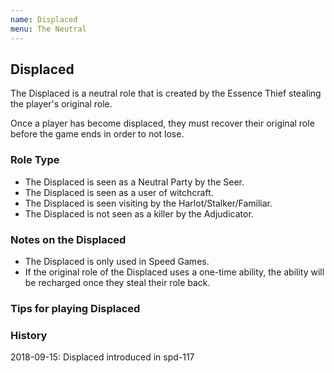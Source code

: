 ```yaml
---
name: Displaced
menu: The Neutral
---
```


## Displaced

The Displaced is a neutral role that is created by the Essence Thief
stealing the player's original role.

Once a player has become displaced, they must recover their original
role before the game ends in order to not lose.

### Role Type

  - The Displaced is seen as a Neutral Party by the Seer.
  - The Displaced is seen as a user of witchcraft.
  - The Displaced is seen visiting by the Harlot/Stalker/Familiar.
  - The Displaced is not seen as a killer by the Adjudicator.

### Notes on the Displaced

  - The Displaced is only used in Speed Games.
  - If the original role of the Displaced uses a one-time ability, the
    ability will be recharged once they steal their role back.

### Tips for playing Displaced

### History

2018-09-15: Displaced introduced in spd-117
